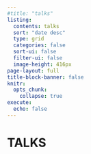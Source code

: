 ```yaml
---
#title: "talks"
listing:
  contents: talks
  sort: "date desc"
  type: grid
  categories: false
  sort-ui: false
  filter-ui: false
  image-height: 416px
page-layout: full
title-block-banner: false
knitr:
  opts_chunk: 
    collapse: true
execute: 
  echo: false
---
```


# [TALKS]{.third-color}